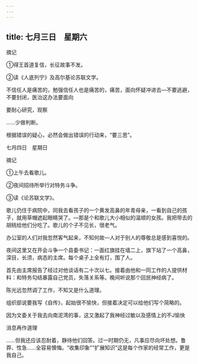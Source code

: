 ```yaml
---
---
---
```

title: 七月三日　星期六
---




摘记

①得王首道复信，长征故事不发。

②读《人底列宁》及高尔基论苏联文学。



不信任人是痛苦的，勉强信任人也是痛苦的，痛苦，面向怀疑冲进去―不要逃避，不要封闭，医治这办法要面向

要耐心研究，观察

……少做判断。

根据错误的疑心，必然会做出错误的行动来，“要三思”。





七月四日　星期日


摘记

①上午去看歌儿。

②夜间招待所举行对特务斗争。

③读《论苏联文学》。



歌儿仍住于病院中，同我去看孩子的一个黄发高鼻的年青母亲，一看到自己的孩子，就用草帽遮起眼睛哭了。―那是个和歌儿大小相似的温顺的女孩。我把带去的胡桃给他们分吃了。歌儿的个子不见长，很老气。

办公室的人们对我忽然客气起来，不知何故―人对于别人的尊敬总是感到喜悦的。



夜间这里又在开会斗争一个县委书记：一面红旗挂在墙二上，旗下站了一个高鼻，深目，长须，病态的主席。每个桌子上全有灯，围了人。

首先由主席报告了经过对他谈话有二十次以七。接着由他和一同工作的人提供材料：和特务勾结暴露自己党员，失落关系等。晚间听说那个回民神经病了。

陈光远忽然调了工作，不知又是什么道理。

组织部说要我写《自传》，起始很不愉快，但接着决定可以给他们写个简略的。

因为文委关于我去向南泥湾的事，这又激起了我神经过敏以及感情上的不J愉快

消息再作道理

……但我还应该忍耐着，静待他们回答。过一时期仍无，凡事应尽向坏处想。鲁莽、性急……全容易懊悔。“收集印象”“扩展知识”这是每个作家的经常工作，更是我自己。